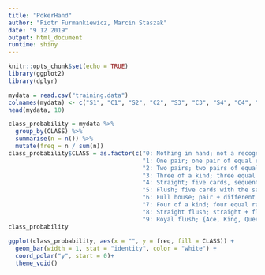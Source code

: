 ```yaml
---
title: "PokerHand"
author: "Piotr Furmankiewicz, Marcin Staszak"
date: "9 12 2019"
output: html_document
runtime: shiny
---
```


```r
knitr::opts_chunk$set(echo = TRUE)
library(ggplot2)
library(dplyr)
```

```r
mydata = read.csv("training.data")
colnames(mydata) <- c("S1", "C1", "S2", "C2", "S3", "C3", "S4", "C4", "S5", "C5", "CLASS")
head(mydata, 10)
```

```r
class_probability = mydata %>%
  group_by(CLASS) %>%
  summarise(n = n()) %>%
  mutate(freq = n / sum(n))
class_probability$CLASS = as.factor(c("0: Nothing in hand; not a recognized poker hand",
                                      "1: One pair; one pair of equal ranks within five cards",
                                      "2: Two pairs; two pairs of equal ranks within five cards",
                                      "3: Three of a kind; three equal ranks within five cards",
                                      "4: Straight; five cards, sequentially ranked with no gaps",
                                      "5: Flush; five cards with the same suit",
                                      "6: Full house; pair + different rank three of a kind",
                                      "7: Four of a kind; four equal ranks within five cards",
                                      "8: Straight flush; straight + flush",
                                      "9: Royal flush; {Ace, King, Queen, Jack, Ten} + flush"))
class_probability
  
ggplot(class_probability, aes(x = "", y = freq, fill = CLASS)) +
  geom_bar(width = 1, stat = "identity", color = "white") +
  coord_polar("y", start = 0)+
  theme_void()
```

```r
```



